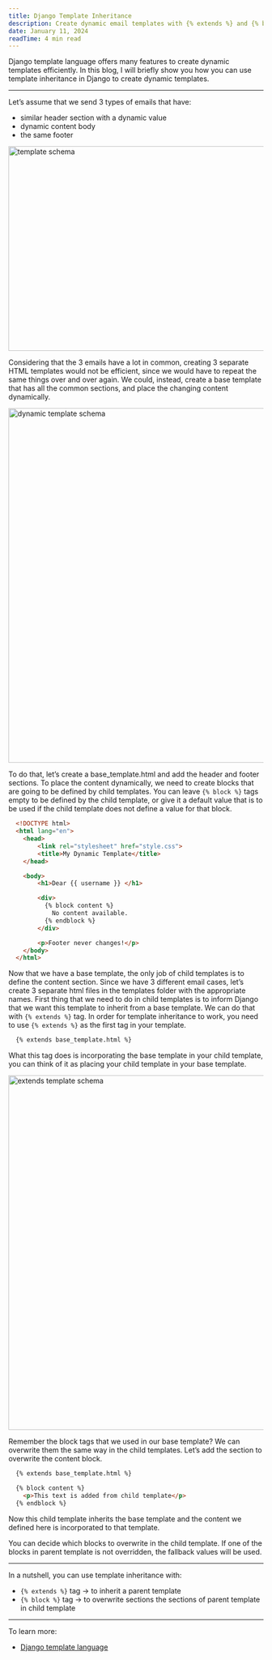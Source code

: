 ```yaml
---
title: Django Template Inheritance
description: Create dynamic email templates with {% extends %} and {% block %}
date: January 11, 2024
readTime: 4 min read
---
```


Django template language offers many features to create dynamic templates efficiently. In this blog, I will briefly show you how you can use template inheritance in Django to create dynamic templates.

---

Let’s assume that we send 3 types of emails that have:

- similar header section with a dynamic value
- dynamic content body
- the same footer

<Image
  src="/images/template-inheritance/template-1.png"
  width="756"
  height="404"
  alt="template schema"
/>

Considering that the 3 emails have a lot in common, creating 3 separate HTML templates would not be efficient, since we would have to repeat the same things over and over again. We could, instead, create a base template that has all the common sections, and place the changing content dynamically.

<Image
  src="/images/template-inheritance/template-2.png"
  width="756"
  height="700"
  alt="dynamic template schema"
/>

To do that, let’s create a base_template.html and add the header and footer sections. To place the content dynamically, we need to create blocks that are going to be defined by child templates. You can leave `{% block %}` tags empty to be defined by the child template, or give it a default value that is to be used if the child template does not define a value for that block.


```html
  <!DOCTYPE html>
  <html lang="en">
    <head>
        <link rel="stylesheet" href="style.css">
        <title>My Dynamic Template</title>
    </head>

    <body>
        <h1>Dear {{ username }} </h1>

        <div>
          {% block content %}
            No content available.
          {% endblock %}
        </div>

        <p>Footer never changes!</p>
    </body>
  </html>
```

Now that we have a base template, the only job of child templates is to define the content section. Since we have 3 different email cases, let’s create 3 separate html files in the templates folder with the appropriate names. First thing that we need to do in child templates is to inform Django that we want this template to inherit from a base template. We can do that with `{% extends %}` tag. In order for template inheritance to work, you need to use `{% extends %}` as the first tag in your template.

````html
  {% extends base_template.html %}
````

What this tag does is incorporating the base template in your child template, you can think of it as placing your child template in your base template.

<Image
  src="/images/template-inheritance/template-3.png"
  width="756"
  height="700"
  alt="extends template schema"
/>

Remember the block tags that we used in our base template? We can overwrite them the same way in the child templates. Let’s add the section to overwrite the content block.

````html
  {% extends base_template.html %}

  {% block content %}
    <p>This text is added from child template</p>
  {% endblock %}
````

Now this child template inherits the base template and the content we defined here is incorporated to that template.

You can decide which blocks to overwrite in the child template. If one of the blocks in parent template is not overridden, the fallback values will be used.

---

In a nutshell, you can use template inheritance with:

- `{% extends %}` tag → to inherit a parent template
- `{% block %}` tag → to overwrite sections the sections of parent template in child template

---

To learn more:

- [Django template language](https://docs.djangoproject.com/en/5.0/ref/templates/language/#template-inheritance)